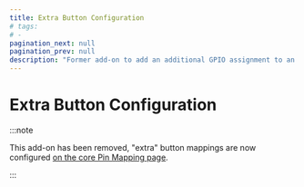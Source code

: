 ---
title: Extra Button Configuration
# tags:
# -
pagination_next: null
pagination_prev: null
description: "Former add-on to add an additional GPIO assignment to an input, now possible without an addon"
---

# Extra Button Configuration

:::note

This add-on has been removed, "extra" button mappings are now configured [on the core Pin Mapping page](../web-configurator/menu-pages/pin-mapping).

:::
